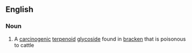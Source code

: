 ==English==

===Noun===
{{en-noun|s|-}}

# {{context|organic compound}} A [[carcinogenic]] [[terpenoid]] [[glycoside]] found in [[bracken]] that is poisonous to cattle